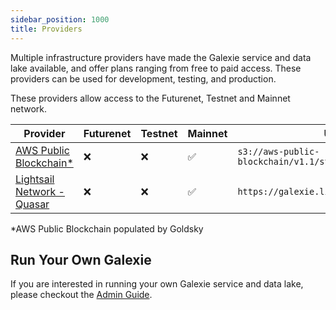 ```yaml
---
sidebar_position: 1000
title: Providers
---
```


Multiple infrastructure providers have made the Galexie service and data lake available, and offer plans ranging from free to paid access. These providers can be used for development, testing, and production.

These providers allow access to the Futurenet, Testnet and Mainnet network.

| Provider | Futurenet | Testnet | Mainnet | URI |
| --- | --- | --- | --- | --- |
| [AWS Public Blockchain\*](https://registry.opendata.aws/aws-public-blockchain/) | ❌ | ❌ | ✅ | `s3://aws-public-blockchain/v1.1/stellar/ledgers/` |
| [Lightsail Network - Quasar](https://quasar.lightsail.network/) | ❌ | ❌ | ✅ | `https://galexie.lightsail.network/v1/` |

\*AWS Public Blockchain populated by Goldsky

## Run Your Own Galexie

If you are interested in running your own Galexie service and data lake, please checkout the [Admin Guide](../admin_guide/README.mdx).
